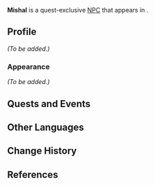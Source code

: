 {{Meta
|missing_NPC_profile  = yes

}}
{{Character Infobox
|type             = Quest NPC
|image            = NPC Mishal.png
|region           = Sumeru
|location         = Sumeru
|affiliation      = The Eremites
|title            = Deshret's Relics Leader

|voiceEN          = [[imdb:nm10983602|Danny Kramer]]<ref name="Danny Kramer">Twitter: [https://twitter.com/DannyKramerVO/status/1630956740098285568 EN VA Self Announcement] ([https://web.archive.org/web/20230307173017/https://twitter.com/DannyKramerVO/status/1630956740098285568 Archived])</ref>
|voiceCN          = 
|voiceJP          = 
|dialoguereward   = 
}}
'''Mishal''' is a quest-exclusive [[NPC]] that appears in {{Quest|Sincerity's Facade}}.

==Profile==
<!--Detailed story/lore information goes here.-->
''(To be added.)''

===Appearance===
<!--Keep appearance section short and concise. Limit to 2 paragraphs with 3-4 sentences each.-->
''(To be added.)''

==Quests and Events==
{{Quests and Events}}
<!--
==Idle Quotes==
{{Dialogue Start}}
: {{DIcon|Idle}} {{Tx}}
:: {{A|VO {{subst:PAGENAME}} 01.ogg}} "{{Tx}}"
{{Dialogue End}}

==Dialogue==
{{Dialogue Start}}
:'''{{subst:PAGENAME}}:''' 
:{{DIcon}}
{{Dialogue End}}
<!--
==Event Dialogue==
===Event Name===
{{Dialogue Start}}
:'''{{subst:PAGENAME}}:'''
{{Dialogue End}}

==Trivia==
* 
-->
==Other Languages==
{{Other Languages
|default_hidden = 1
|en      = Mishal
|zhs     = 米沙勒
|zhs_rm  = Mǐshālè
|zht     = 米沙勒
|zht_rm  = Mǐshālè
|ja      = ミジャール
|ja_rm   = Mijaaru
|ko      = 미샬
|es      = Mishal
|fr      = Mishal
|ru      = Мишал
|th      = Mishal
|vi      = Mishal
|de      = Mishal
|id      = Mishal
|pt      = Mishal
|tr      = Mishal
|it      = Mishal
}}

==Change History==
{{Change History|3.5}}

==References==
{{Reflist}}